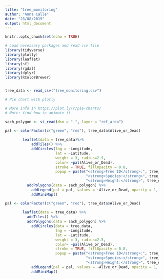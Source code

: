 ```yaml
---
title: "tree_monitoring"
author: "Anna Calle"
date: "28/08/2019"
output: html_document
---
```


```r
knitr::opts_chunk$set(echo = TRUE)
```

```r
# Load necessary packages and read csv file
library(tidyverse)
library(plotly)
library(leaflet)
library(sf)
library(rgdal)
library(dplyr)
library(RColorBrewer)


tree_data <- read_csv("tree_monitoring.csv")

```


```r
# Pie chart with plotly

# More info in https://plot.ly/r/pie-charts/
# Note: find how to animate it

```

```r
sach_polygon <- st_read(dsn = ".", layer = "ref_area") 

```

```r
pal <- colorFactor(c("green", "red"), tree_data$Alive_or_Dead) 
        
        leaflet(data = tree_data)%>%
            addTiles() %>% 
            addCircles(lng = ~Longitude,
                       lat = ~Latitude,
                       weight = 3, radius=2.5, 
                       color= ~pal(Alive_or_Dead),
                       stroke = TRUE, fillOpacity = 0.8,
                       popup = paste("<strong>Tree ID</strong>:", tree_data$ID, "<br>",
                                     "<strong>Species:</strong>", tree_data$Species, "<br>",
                                     "<strong>Height:</strong>", tree_data$Height, " m" )) %>%
          addPolygons(data = sach_polygon) %>% 
            addLegend(pal = pal, values = ~Alive_or_Dead, opacity = 1, title = "Tree Survival") %>% 
            addMiniMap()
```

```r
pal <- colorFactor(c("green", "red"), tree_data$Alive_or_Dead) 
        
        leaflet(data = tree_data) %>%
          addTiles() %>% 
          addPolygons(data = sach_polygon) %>% 
            addCircles(data = tree_data,
                       lng = ~Longitude,
                       lat = ~Latitude,
                       weight = 3, radius=2.5, 
                       color= ~pal(Alive_or_Dead),
                       stroke = TRUE, fillOpacity = 0.8,
                       popup = paste("<strong>Tree ID</strong>:", tree_data$ID, "<br>",
                                     "<strong>Species:</strong>", tree_data$Species, "<br>",
                                     "<strong>Height:</strong>", tree_data$Height, " m" )) %>% 
            addLegend(pal = pal, values = ~Alive_or_Dead, opacity = 1, title = "Tree Survival") %>% 
            addMiniMap()
```


